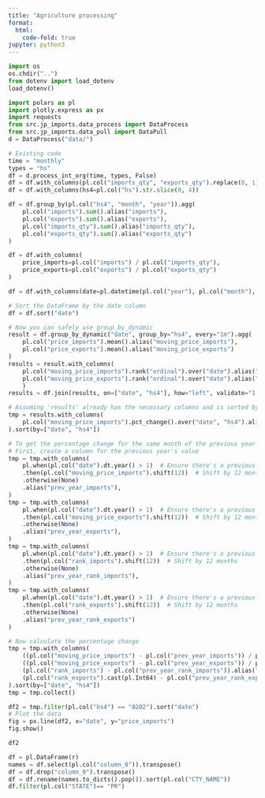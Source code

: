 ```yaml
---
title: "Agriculture processing"
format:
  html:
    code-fold: true
jupyter: python3
---
```


```python
import os
os.chdir("..")
from dotenv import load_dotenv
load_dotenv()
```

```python
import polars as pl
import plotly.express as px
import requests
from src.jp_imports.data_process import DataProcess
from src.jp_imports.data_pull import DataPull
d = DataProcess("data/")
```


```python
# Existing code
time = "monthly"
types = "hs"
df = d.process_int_org(time, types, False)
df = df.with_columns(pl.col("imports_qty", "exports_qty").replace(0, 1))
df = df.with_columns(hs4=pl.col("hs").str.slice(0, 4))

df = df.group_by(pl.col("hs4", "month", "year")).agg(
    pl.col("imports").sum().alias("imports"),
    pl.col("exports").sum().alias("exports"), 
    pl.col("imports_qty").sum().alias("imports_qty"), 
    pl.col("exports_qty").sum().alias("exports_qty")
)

df = df.with_columns(
    price_imports=pl.col("imports") / pl.col("imports_qty"),
    price_exports=pl.col("exports") / pl.col("exports_qty")
)

df = df.with_columns(date=pl.datetime(pl.col("year"), pl.col("month"), 1))

# Sort the DataFrame by the date column
df = df.sort("date")

# Now you can safely use group_by_dynamic
result = df.group_by_dynamic("date", group_by="hs4", every="1m").agg(
    pl.col("price_imports").mean().alias("moving_price_imports"),
    pl.col("price_exports").mean().alias("moving_price_exports")
)
results = result.with_columns(
    pl.col("moving_price_imports").rank("ordinal").over("date").alias("rank_imports").cast(pl.Int64), 
    pl.col("moving_price_exports").rank("ordinal").over("date").alias("rank_exports").cast(pl.Int64)
    )
results = df.join(results, on=["date", "hs4"], how="left", validate="1:1")

# Assuming 'results' already has the necessary columns and is sorted by date and hs4
tmp = results.with_columns(
    pl.col("moving_price_imports").pct_change().over("date", "hs4").alias("pct_change_imports")
).sort(by=["date", "hs4"])

# To get the percentage change for the same month of the previous year
# First, create a column for the previous year's value
tmp = tmp.with_columns(
    pl.when(pl.col("date").dt.year() > 1)  # Ensure there's a previous year to compare
    .then(pl.col("moving_price_imports").shift(12))  # Shift by 12 months
    .otherwise(None)
    .alias("prev_year_imports"), 
)
tmp = tmp.with_columns(
    pl.when(pl.col("date").dt.year() > 1)  # Ensure there's a previous year to compare
    .then(pl.col("moving_price_exports").shift(12))  # Shift by 12 months
    .otherwise(None)
    .alias("prev_year_exports"), 
)
tmp = tmp.with_columns(
    pl.when(pl.col("date").dt.year() > 1)  # Ensure there's a previous year to compare
    .then(pl.col("rank_imports").shift(12))  # Shift by 12 months
    .otherwise(None)
    .alias("prev_year_rank_imports"), 
)
tmp = tmp.with_columns(
    pl.when(pl.col("date").dt.year() > 1)  # Ensure there's a previous year to compare
    .then(pl.col("rank_exports").shift(12))  # Shift by 12 months
    .otherwise(None)
    .alias("prev_year_rank_exports") 
)

# Now calculate the percentage change
tmp = tmp.with_columns(
    ((pl.col("moving_price_imports") - pl.col("prev_year_imports")) / pl.col("prev_year_imports")).alias("pct_change_imports_year_over_year"),
    ((pl.col("moving_price_exports") - pl.col("prev_year_exports")) / pl.col("prev_year_exports")).alias("pct_change_exports_year_over_year"),
    (pl.col("rank_imports") - pl.col("prev_year_rank_imports")).alias("rank_imports_change_year_over_year"),
    (pl.col("rank_exports").cast(pl.Int64) - pl.col("prev_year_rank_exports").cast(pl.Int64)).alias("rank_exports_change_year_over_year")
).sort(by=["date", "hs4"])
tmp = tmp.collect()

df2 = tmp.filter(pl.col("hs4") == "0202").sort("date")
# Plot the data
fig = px.line(df2, x="date", y="price_imports")
fig.show()
```

```python
df2
```

```python
df = pl.DataFrame(r)
names = df.select(pl.col("column_0")).transpose()
df = df.drop("column_0").transpose()
df = df.rename(names.to_dicts().pop()).sort(pl.col("CTY_NAME"))
df.filter(pl.col("STATE")== "PR")
```